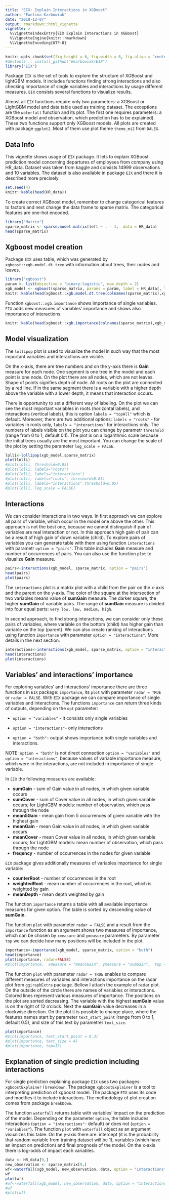 ```yaml
---
title: "EIX: Explain Interactions in XGBoost"
author: "Ewelina Karbowiak"
date: "2018-12-07"
output: rmarkdown::html_vignette
vignette: >
  %\VignetteIndexEntry{EIX Explain Interactions in XGBoost}
  %\VignetteEngine{knitr::rmarkdown}
  %\VignetteEncoding{UTF-8}
---
```


```r
knitr::opts_chunk$set(fig.height = 6, fig.width = 6, fig.align = "center")
#devtools :: install_github("ekarbowiak/EIX")
library("EIX")
```

Package `EIX` is the set of tools to explore the structure of XGBoost and lightGBM models. It includes functions finding strong interactions and also checking importance of single variables and interactions by usage different measures. `EIX` consists several functions to visualize results.

Almost all `EIX` functions require only two parameters: a XGBoost or LightGBM model and data table used as training dataset. The exceptions are the `waterfall` function and its plot. The first one requires parameters: a XGBoost model and observation, which prediction has to be explained). These two functions support only XGBoost models. All plots are created with package `ggplot2`. Most of them use plot theme `theme_mi2` from `DALEX`.

## Data Info

This vignette shows usage of `EIX` package. It lets to explain XGBoost prediction model concerning departures of employees from company using HR_data. Dataset was taken from kaggle and consists 14999 observations and 10 variables. The dataset is also available in package `EIX` and there it is described more precisely.

```r
set.seed(4)
knitr::kable(head(HR_data))
```

To create correct XGBoost model, remember to change categorical features to factors and next change the data frame to sparse matrix. The categorical features are one-hot encoded.

```r
library("Matrix")
sparse_matrix <- sparse.model.matrix(left ~ . - 1,  data = HR_data)
head(sparse_matrix)
```


## Xgboost model creation

Package `EIX` uses table, which was generated by `xgboost::xgb.model.dt.tree` with information about trees, their nodes and leaves.

```r
library("xgboost")
param <- list(objective = "binary:logistic", max_depth = 2)
xgb_model <- xgboost(sparse_matrix, params = param, label = HR_data[, left] == 1, nrounds = 50, verbose = FALSE)
knitr::kable(head(xgboost::xgb.model.dt.tree(colnames(sparse_matrix),xgb_model)))
```

Function `xgboost::xgb.importance` shows importance of single variables. `EIX` adds new measures of variables’ importance and shows also importance of interactions.

```r
knitr::kable(head(xgboost::xgb.importance(colnames(sparse_matrix),xgb_model)))
```

## Model visualization

The `lollipop` plot is used to visualize the model in such way that the most important variables and interactions are visible. 

On the x-axis, there are tree numbers and on the y-axis there is **Gain** measure for each node. One segment is one tree in the model and each point is one node. On the plot there are all nodes, which are not leaves. Shape of points signifies depth of node. All roots on the plot are connected by a red line. If in the same segment there is a variable with a higher depth above the variable with a lower depth, it means that interaction occurs.

There is opportunity to set a different way of labeling. On the plot we can see the most important variables in roots (horizontal labels), and interactions (vertical labels), this is option `labels = "topAll"` which is default. Moreover, there are two additional options: `labels = "roots"` - for variables in roots only, `labels = "interactions"` for interactions only. The numbers of labels visible on the plot you can change by parametr `threshold` (range from 0 to 1, default 0.1).
The plot is on a logarithmic scale because the initial trees usually are the most important. You can change the scale of the plot by setting the parameter `log_scale = FALSE`.

```r
lolli<-lollipop(xgb_model,sparse_matrix)
plot(lolli)
#plot(lolli, threshold=0.05)
#plot(lolli, labels="roots")
#plot(lolli, labels="interactions")
#plot(lolli, labels="roots", threshold=0.05)
#plot(lolli, labels="interactions",threshold=0.05)
#plot(lolli, log_scale = FALSE)
```


## Interactions

We can consider interactions in two ways. In first approach we can explore all pairs of variable, which occur in the model one above the other. This approach is not the best one, because we cannot distinguish if pair of variables are real interaction or not. In this approach high gain of pair can be a result of high gain of down variable (child). To explore pairs of variables you can generate table with them using function `interactions` with parametr `option = "pairs"`. This table includes **Gain** measure and  number of occurrences of pairs. You can also use the function `plot` to visualize **Gain** measure.

```r
pairs<-interactions(xgb_model, sparse_matrix, option = "pairs")
head(pairs)
plot(pairs)
```

The `interactions` plot is a matrix plot with a child from the pair on the x-axis and the parent on the y-axis. The color of the square at the intersection of two variables means value of **sumGain** measure. The darker square, the higher **sumGain** of variable pairs. The range of **sumGain** measure is divided into four equal parts: `very low, low, medium, high`.

In second approach, to find strong interactions, we can consider only these pairs of variables, where variable on the bottom (child) has higher gain than variable on the top (parent). We can also create ranking of interactions using function `importance` with parameter `option = "interactions"`. More details in the next section.

```r
interactions<-interactions(xgb_model, sparse_matrix, option = "interactions")
head(interactions)
plot(interactions)
```


## Variables' and interactions’ importance

For exploring variables’ and interactions’ importance there are three functions in `EIX` package: `importance`, its `plot` with parameter `radar = TRUE` or `radar = FALSE`.
With `EIX` package we can compare importance of single variables and interactions. The functions `importance` can return three kinds of outputs, depending on the `opt` parameter:

 * `option = "variables"` - it consists only single variables

 * `option = "interactions"`- only interactions

 * `option = "both"`-  output shows importance both single variables and interactions.
 
 NOTE: `option = "both"` is not direct connection `option = "variables"` and `option = "interactions"`, because values of variable importance measure, which were in the interactions, are not included in importance of single variable.

In `EIX` the following measures are available:

* **sumGain** - sum of Gain value in all nodes, in which given variable occurs
* **sumCover** - sum of Cover value in all nodes, in which given variable occurs; for LightGBM models: number of observation, which pass through the node
* **mean5Gain** - mean gain from 5 occurrences of given variable with the highest gain
* **meanGain** - mean Gain value in all nodes, in which given variable occurs
* **meanCover** - mean Cover value in all nodes, in which given variable occurs; for LightGBM models: mean number of observation, which pass through the node
* **freqency** - number of occurrences in the nodes for given variable

`EIX` package gives additionally measures of variables importance for single variable:

* **counterRoot** - number of occurrences in the root
* **weightedRoot**  - mean number of occurrences in the root, which is weighted by gain
* **meanDepth ** - mean depth weighted by gain

The function `importance` returns a table with all available importance measures for given option. 
The table is sorted by descending value of **sumGain**.

The function `plot` with parameter  `radar = FALSE` and a result from the `importance` function as an argument  shows two measures of importance, which can be chosen by `xmeasure` and `ymeasure` parameters. By parameter `top` we can decide how many positions will be included in the plot.

```r
importance<-importance(xgb_model, sparse_matrix, option = "both")
head(importance)
plot(importance, radar=FALSE)
#plot(importance,  xmeasure = "mean5Gain", ymeasure = "sumGain",  top = 15, radar=FALSE)
```

The function `plot` with parameter `radar = TRUE` enables to compare different measures of variables and interactions importance on the radar plot from `ggiraphExtra` package.
Bellow I attach the example of radar plot. On the outside of the circle there are names of variables or interactions. Colored lines represent various measures  of importance. The positions on the plot are sorted decreasing. The variable with the highest **sumGain** value is on the right of 12 o'clock. Next the **sumGain** value decreases in a clockwise direction.  On the plot it is possible to change place, where the features names start by parameter `text_start_point` (range from 0 to 1, default 0.5), and size of this text by parametrer `text_size`.

```r
plot(importance)
#plot(importance, text_start_point = 0.3)
#plot(importance, text_size = 4)
#plot(importance, top=15)
```

## Explanation of single prediction including interactions

For single prediction explaining package `EIX` uses two packages: `xgboostExplainer` i `breakDown`. The package `xgboostExplainer` is a tool to interpreting prediction of xgboost model. The package `EIX` uses its code and modifies it to include interactions. The methodology of plot creation comes from package `breakDown`.

The function `waterfall` returns table with variables’ impact on the prediction of the model.  Depending on the parameter `option`, the table includes interactions (`option = "interactions"`- default) or does not (`option = "variables"`). The function `plot` with `waterfall` object as an argument visualizes this table. On the y-axis there are: intercept (it is the probability that random variable from training dataset will be 1), variables (which have an impact on prediction) and final prognosis of the model. On the x-axis there is log-odds of impact each variables.

```r
data <- HR_data[9,]
new_observation <- sparse_matrix[9,]
wf<-waterfall(xgb_model, new_observation, data, option = "interactions")
wf
plot(wf)
#wf<-waterfall(xgb_model, new_observation, data, option = "interactions", baseline = "intercept")
#wf
#plot(wf)
```

